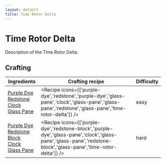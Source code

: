 ```yaml
---
layout: default
title: Time Rotor Delta
---
```



Time Rotor Delta
===================

Description of the Time Rotor Delta.

## Crafting

| Ingredients | Crafting recipe | Difficulty |
| ----------- | --------------- | ------------- |
| [Purple Dye](https://minecraft.wiki/w/Purple_Dye)<br/>[Redstone](https://minecraft.wiki/w/Redstone)<br/>[Clock](https://minecraft.wiki/w/Clock)<br/>[Glass Pane](https://minecraft.wiki/w/Glass_Pane) | <Recipe icons={['purple-dye','redstone','purple-dye','glass-pane','clock','glass-pane','glass-pane','redstone','glass-pane','time-rotor-delta']} /> | easy |
| [Purple Dye](https://minecraft.wiki/w/Purple_Dye)<br/>[Redstone Block](https://minecraft.wiki/w/Redstone_Block)<br/>[Clock](https://minecraft.wiki/w/Clock)<br/>[Glass Pane](https://minecraft.wiki/w/Glass_Pane) | <Recipe icons={['purple-dye','redstone-block','purple-dye','glass-pane','clock','glass-pane','glass-pane','redstone-block','glass-pane','time-rotor-delta']} /> | hard |

